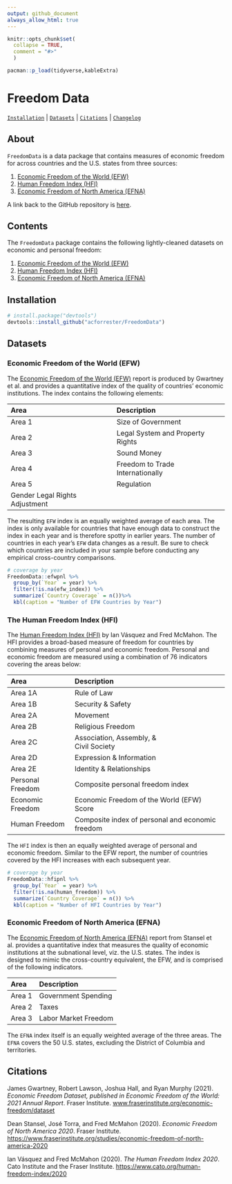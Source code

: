 ```yaml
---
output: github_document
always_allow_html: true
---
```


```r
knitr::opts_chunk$set(
  collapse = TRUE,
  comment = "#>"
  )
```

```r
pacman::p_load(tidyverse,kableExtra)
```

# Freedom Data

[`Installation`](#installation) | [`Datasets`](#datasets) | [`Citations`](#citations) | [`Changelog`](#changelog)

## About

`FreedomData` is a data package that contains measures of economic freedom for 
across countries and the U.S. states from three sources: 

1. [Economic Freedom of the World (EFW)](www.fraserinstitute.org/economic-freedom/dataset) 
2. [Human Freedom Index (HFI)](https://www.cato.org/human-freedom-index/2020)
3. [Economic Freedom of North America (EFNA)](https://www.fraserinstitute.org/studies/economic-freedom-of-north-america-2020)

A link back to the GitHub repository is [here](https://github.com/acforrester/FreedomData).

## Contents

The `FreedomData` package contains the following lightly-cleaned datasets on economic and personal freedom:

1. [Economic Freedom of the World (EFW)](https://acforrester.github.io/FreedomData/docs/reference/efw.html) 
2. [Human Freedom Index (HFI)](https://acforrester.github.io/FreedomData/docs/reference/hfipnl.html)
3. [Economic Freedom of North America (EFNA)](https://acforrester.github.io/FreedomData/docs/reference/efna.html)


## Installation

```r
# install.package("devtools")
devtools::install_github("acforrester/FreedomData")
```

## Datasets

### Economic Freedom of the World (EFW)

The [Economic Freedom of the World (EFW)](https://www.fraserinstitute.org/studies/economic-freedom-of-the-world-2021-annual-report) report is produced by Gwartney et al. and provides a quantitative index of the quality of countries' economic  institutions. The index contains the following elements:

| Area      | Description                       |
| :-------- | :-------------------------------- |
| Area 1    | Size of Government                |
| Area 2    | Legal System and Property Rights  |
| Area 3    | Sound Money                       |
| Area 4    | Freedom to Trade Internationally  |
| Area 5    | Regulation                        |
| Gender Legal Rights Adjustment                |

The resulting `EFW` index is an equally weighted average of each area. The index is only available for countries that have enough data to construct the index in  each year and is therefore spotty in earlier years. The number of countries in each year's `EFW` data changes as a result. Be sure to check which countries are included in your sample before conducting any empirical cross-country comparisons.

```r
# coverage by year
FreedomData::efwpnl %>% 
  group_by(`Year` = year) %>% 
  filter(!is.na(efw_index)) %>% 
  summarize(`Country Coverage` = n())%>%
  kbl(caption = "Number of EFW Countries by Year")

```

### The Human Freedom Index (HFI)

The [Human Freedom Index (HFI)](https://www.cato.org/human-freedom-index/2020) by Ian Vásquez and Fred McMahon. The HFI provides a broad-based measure of freedom for countries by combining measures of personal and economic freedom. Personal and economic freedom are measured using a combination of 76 indicators covering the areas below:

| Area             | Description                                      |
|:-----------------|:-------------------------------------------------|
| Area 1A          | Rule of Law                                      |
| Area 1B          | Security & Safety                                |
| Area 2A          | Movement                                         |
| Area 2B          | Religious Freedom                                |
| Area 2C          | Association, Assembly, &<br /> Civil Society     |
| Area 2D          | Expression & Information                         |
| Area 2E          | Identity & Relationships                         |
| Personal Freedom | Composite personal freedom index                 |    
| Economic Freedom | Economic Freedom of the World (EFW) Score        |
| Human Freedom    | Composite index of personal and economic freedom |

The `HFI` index is then an equally weighted average of personal and economic freedom. Similar to the EFW report, the number of countries covered by the HFI increases with each subsequent year.

```r
# coverage by year
FreedomData::hfipnl %>% 
  group_by(`Year` = year) %>% 
  filter(!is.na(human_freedom)) %>% 
  summarize(`Country Coverage` = n()) %>%
  kbl(caption = "Number of HFI Countries by Year")

```

### Economic Freedom of North America (EFNA)

The [Economic Freedom of North America (EFNA)](https://www.fraserinstitute.org/studies/economic-freedom-of-north-america-2020) report from Stansel et al. provides a quantitative index that measures the quality of economic institutions at the  subnational level, viz. the U.S. states.  The index is designed to mimic the cross-country equivalent, the EFW, and is comprised of the following indicators.

| Area      | Description                       |
| :-------- | :-------------------------------- |
| Area 1    | Government Spending               |
| Area 2    | Taxes                             |
| Area 3    | Labor Market Freedom              |

The `EFNA` index itself is an equally weighted average of the three areas. The `EFNA` covers the 50 U.S. states, excluding the District of Columbia and territories.

## Citations

James Gwartney, Robert Lawson, Joshua Hall, and Ryan Murphy (2021). *Economic Freedom Dataset, published in Economic Freedom of the World: 2021 Annual Report*. Fraser Institute. [www.fraserinstitute.org/economic-freedom/dataset](www.fraserinstitute.org/economic-freedom/dataset)

Dean Stansel, José Torra, and Fred McMahon (2020). *Economic Freedom of North America 2020*. Fraser Institute. [https://www.fraserinstitute.org/studies/economic-freedom-of-north-america-2020](https://www.fraserinstitute.org/studies/economic-freedom-of-north-america-2020)

Ian Vásquez and Fred McMahon (2020). *The Human Freedom Index 2020*. Cato Institute and the Fraser Institute. [https://www.cato.org/human-freedom-index/2020](https://www.cato.org/human-freedom-index/2020)
